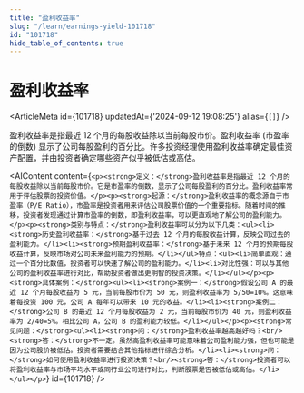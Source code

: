 ```yaml
---
title: "盈利收益率"
slug: "/learn/earnings-yield-101718"
id: "101718"
hide_table_of_contents: true
---
```



# 盈利收益率

<ArticleMeta id={101718} updatedAt={'2024-09-12 19:08:25'} alias={`[]`} />
<div className='border-solid border-b border-t-0 my-4 border-[var(--ifm-color-gray-300)]' />

盈利收益率是指最近 12 个月的每股收益除以当前每股市价。盈利收益率 (市盈率的倒数) 显示了公司每股盈利的百分比。许多投资经理使用盈利收益率确定最佳资产配置，并由投资者确定哪些资产似乎被低估或高估。

<AIContent content={`<p><strong>定义：</strong>盈利收益率是指最近 12 个月的每股收益除以当前每股市价。它是市盈率的倒数，显示了公司每股盈利的百分比。盈利收益率常用于评估股票的投资价值。</p><p><strong>起源：</strong>盈利收益率的概念源自于市盈率（P/E Ratio），市盈率是投资者用来评估公司股票价值的一个重要指标。随着时间的推移，投资者发现通过计算市盈率的倒数，即盈利收益率，可以更直观地了解公司的盈利能力。</p><p><strong>类别与特点：</strong>盈利收益率可以分为以下几类：<ul><li><strong>历史盈利收益率：</strong>基于过去 12 个月的每股收益计算，反映公司过去的盈利能力。</li><li><strong>预期盈利收益率：</strong>基于未来 12 个月的预期每股收益计算，反映市场对公司未来盈利能力的预期。</li></ul>特点：<ul><li>简单直观：通过一个百分比数值，投资者可以快速了解公司的盈利能力。</li><li>对比性强：可以与其他公司的盈利收益率进行对比，帮助投资者做出更明智的投资决策。</li></ul></p><p><strong>具体案例：</strong><ul><li><strong>案例一：</strong>假设公司 A 的最近 12 个月每股收益为 5 元，当前每股市价为 50 元，则盈利收益率为 5/50=10%。这意味着每投资 100 元，公司 A 每年可以带来 10 元的收益。</li><li><strong>案例二：</strong>公司 B 的最近 12 个月每股收益为 2 元，当前每股市价为 40 元，则盈利收益率为 2/40=5%。相比公司 A，公司 B 的盈利能力较低。</li></ul></p><p><strong>常见问题：</strong><ul><li><strong>问：</strong>盈利收益率越高越好吗？<br/><strong>答：</strong>不一定。虽然高盈利收益率可能意味着公司盈利能力强，但也可能是因为公司股价被低估。投资者需要结合其他指标进行综合分析。</li><li><strong>问：</strong>如何使用盈利收益率进行投资决策？<br/><strong>答：</strong>投资者可以将盈利收益率与市场平均水平或同行业公司进行对比，判断股票是否被低估或高估。</li></ul></p>`} id={101718} />

